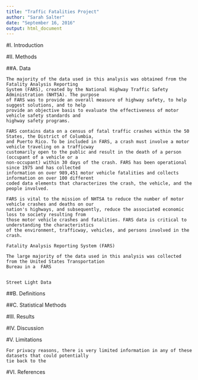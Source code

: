 ```yaml
---
title: "Traffic Fatalities Project"
author: "Sarah Salter"
date: "September 16, 2016"
output: html_document
---
```


#I.  Introduction


#II.  Methods

##A.  Data
```
The majority of the data used in this analysis was obtained from the Fatality Analysis Reporting 
System (FARS), created by the National Highway Traffic Safety Administration (NHTSA). The purpose 
of FARS was to provide an overall measure of highway safety, to help suggest solutions, and to help 
provide an objective basis to evaluate the effectiveness of motor vehicle safety standards and 
highway safety programs.

FARS contains data on a census of fatal traffic crashes within the 50 States, the District of Columbia,
and Puerto Rico. To be included in FARS, a crash must involve a motor vehicle traveling on a trafficway 
customarily open to the public and result in the death of a person (occupant of a vehicle or a 
non-occupant) within 30 days of the crash. FARS has been operational since 1975 and has collected 
information on over 989,451 motor vehicle fatalities and collects information on over 100 different 
coded data elements that characterizes the crash, the vehicle, and the people involved.

FARS is vital to the mission of NHTSA to reduce the number of motor vehicle crashes and deaths on our 
nation's highways, and subsequently, reduce the associated economic loss to society resulting from 
those motor vehicle crashes and fatalities. FARS data is critical to understanding the characteristics
of the environment, trafficway, vehicles, and persons involved in the crash.

Fatality Analysis Reporting System (FARS)

The large majority of the data used in this analysis was collected from the United States Transportation
Bureau in a  FARS 


Street Light Data 
```

##B.  Definitions

##C.  Statistical Methods 


#III.  Results


#IV.  Discussion 


#V.  Limitations
```
For privacy reasons, there is very limited information in any of these datasets that could potentially
tie back to the 
```


#VI.  References 

